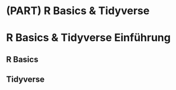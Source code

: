 # (PART) R Basics & Tidyverse {-}

# R Basics & Tidyverse Einführung {#R1}

## R Basics

## Tidyverse